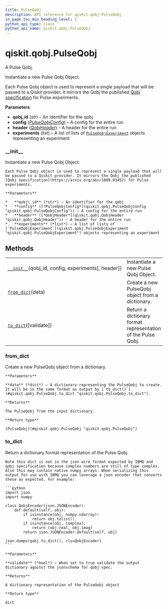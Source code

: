 ```yaml
---
title: PulseQobj
description: API reference for qiskit.qobj.PulseQobj
in_page_toc_min_heading_level: 1
python_api_type: class
python_api_name: qiskit.qobj.PulseQobj
---
```


# qiskit.qobj.PulseQobj

<Class id="qiskit.qobj.PulseQobj" isDedicatedPage={true} github="https://github.com/qiskit/qiskit/tree/stable/0.17/qiskit/qobj/pulse_qobj.py" signature="PulseQobj(qobj_id, config, experiments, header=None)">
  A Pulse Qobj.

  Instantiate a new Pulse Qobj Object.

  Each Pulse Qobj object is used to represent a single payload that will be passed to a Qiskit provider. It mirrors the Qobj the published [Qobj specification](https://arxiv.org/abs/1809.03452) for Pulse experiments.

  **Parameters**

  *   **qobj\_id** (*str*) – An identifier for the qobj
  *   **config** ([*PulseQobjConfig*](qiskit.qobj.PulseQobjConfig "qiskit.qobj.PulseQobjConfig")) – A config for the entire run
  *   **header** ([*QobjHeader*](qiskit.qobj.QobjHeader "qiskit.qobj.QobjHeader")) – A header for the entire run
  *   **experiments** (*list*) – A list of lists of [`PulseQobjExperiment`](qiskit.qobj.PulseQobjExperiment "qiskit.qobj.PulseQobjExperiment") objects representing an experiment

  ### \_\_init\_\_

  <Function id="qiskit.qobj.PulseQobj.__init__" name="__init__" signature="__init__(qobj_id, config, experiments, header=None)">
    Instantiate a new Pulse Qobj Object.

    Each Pulse Qobj object is used to represent a single payload that will be passed to a Qiskit provider. It mirrors the Qobj the published [Qobj specification](https://arxiv.org/abs/1809.03452) for Pulse experiments.

    **Parameters**

    *   **qobj\_id** (*str*) – An identifier for the qobj
    *   **config** ([*PulseQobjConfig*](qiskit.qobj.PulseQobjConfig "qiskit.qobj.PulseQobjConfig")) – A config for the entire run
    *   **header** ([*QobjHeader*](qiskit.qobj.QobjHeader "qiskit.qobj.QobjHeader")) – A header for the entire run
    *   **experiments** (*list*) – A list of lists of [`PulseQobjExperiment`](qiskit.qobj.PulseQobjExperiment "qiskit.qobj.PulseQobjExperiment") objects representing an experiment
  </Function>

  ## Methods

  |                                                                                                                          |                                                              |
  | ------------------------------------------------------------------------------------------------------------------------ | ------------------------------------------------------------ |
  | [`__init__`](#qiskit.qobj.PulseQobj.__init__ "qiskit.qobj.PulseQobj.__init__")(qobj\_id, config, experiments\[, header]) | Instantiate a new Pulse Qobj Object.                         |
  | [`from_dict`](#qiskit.qobj.PulseQobj.from_dict "qiskit.qobj.PulseQobj.from_dict")(data)                                  | Create a new PulseQobj object from a dictionary.             |
  | [`to_dict`](#qiskit.qobj.PulseQobj.to_dict "qiskit.qobj.PulseQobj.to_dict")(\[validate])                                 | Return a dictionary format representation of the Pulse Qobj. |

  ### from\_dict

  <Function id="qiskit.qobj.PulseQobj.from_dict" name="from_dict" signature="classmethod from_dict(data)">
    Create a new PulseQobj object from a dictionary.

    **Parameters**

    **data** (*dict*) – A dictionary representing the PulseQobj to create. It will be in the same format as output by [`to_dict()`](#qiskit.qobj.PulseQobj.to_dict "qiskit.qobj.PulseQobj.to_dict").

    **Returns**

    The PulseQobj from the input dictionary.

    **Return type**

    [PulseQobj](#qiskit.qobj.PulseQobj "qiskit.qobj.PulseQobj")
  </Function>

  ### to\_dict

  <Function id="qiskit.qobj.PulseQobj.to_dict" name="to_dict" signature="to_dict(validate=False)">
    Return a dictionary format representation of the Pulse Qobj.

    Note this dict is not in the json wire format expected by IBMQ and qobj specification because complex numbers are still of type complex. Also this may contain native numpy arrays. When serializing this output for use with IBMQ you can leverage a json encoder that converts these as expected. For example:

    ```python
    import json
    import numpy

    class QobjEncoder(json.JSONEncoder):
        def default(self, obj):
            if isinstance(obj, numpy.ndarray):
                return obj.tolist()
            if isinstance(obj, complex):
                return (obj.real, obj.imag)
            return json.JSONEncoder.default(self, obj)

    json.dumps(qobj.to_dict(), cls=QobjEncoder)
    ```

    **Parameters**

    **validate** (*bool*) – When set to true validate the output dictionary against the jsonschema for qobj spec.

    **Returns**

    A dictionary representation of the PulseQobj object

    **Return type**

    dict
  </Function>
</Class>

